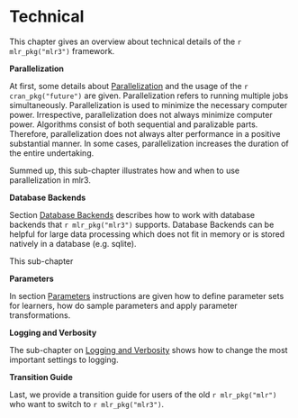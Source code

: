# Technical {#technical}

This chapter gives an overview about technical details of the `r mlr_pkg("mlr3")` framework.

**Parallelization**

At first, some details about [Parallelization](#parallelization) and the usage of the `r cran_pkg("future")` are given.
Parallelization refers to running multiple jobs simultaneously.
Parallelization is used to minimize the necessary computer power.
Irrespective, parallelization does not always minimize computer power.
Algorithms consist of both sequential and paralizable parts. 
Therefore, parallelization does not always alter performance in a positive substantial manner.
In some cases, parallelization increases the duration of the entire undertaking.

Summed up, this sub-chapter illustrates how and when to use parallelization in mlr3.

**Database Backends**

Section [Database Backends](#backends) describes how to work with database backends that `r mlr_pkg("mlr3")` supports.
Database Backends can be helpful for large data processing which does not fit in memory or is stored natively in a database (e.g. sqlite).

This sub-chapter

**Parameters**

In section [Parameters](#paradox) instructions are given how to define parameter sets for learners, how do sample parameters and apply parameter transformations.

**Logging and Verbosity**

The sub-chapter on [Logging and Verbosity](#logging) shows how to change the most important settings to logging.  

**Transition Guide**

Last, we provide a transition guide for users of the old `r mlr_pkg("mlr")` who want to switch to `r mlr_pkg("mlr3")`.

